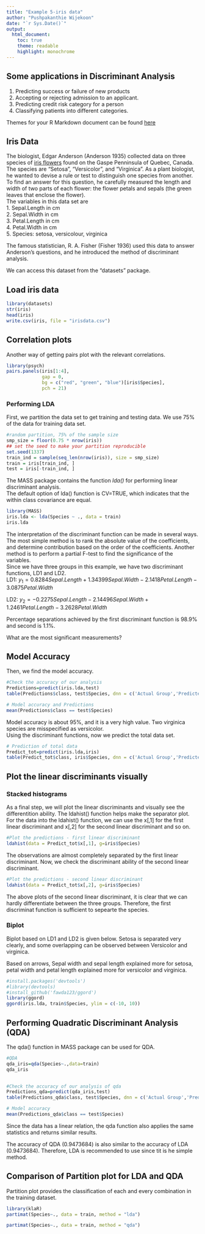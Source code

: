 ```yaml
---
title: "Example 5-iris data"
author: "Pushpakanthie Wijekoon"
date: "`r Sys.Date()`"
output:
  html_document:
    toc: true
    theme: readable 
    highlight: monochrome
---
```


## Some applications in Discriminant Analysis
1. Predicting success or failure of new products  
2. Accepting or rejecting admission to an applicant.  
3. Predicting credit risk category for a person  
4. Classifying patients into different categories.  

Themes for your R Markdown document can be found [here](https://www.datadreaming.org/post/r-markdown-theme-gallery/)
  
## Iris Data
The biologist, Edgar Anderson (Anderson 1935) collected data on three species of [iris flowers](https://drive.google.com/file/d/1cWlIYAqdsRYsgQU_zGn-a8v1uJl7j5ew/view?usp=sharing) found on the Gaspe Penninsula of Quebec, Canada. The species are “Setosa”, “Versicolor”, and “Virginica”. As a plant biologist, he wanted to devise a rule or test to distinguish one species from another. To find an answer for this question, he carefully measured the length and width of two parts of each flower: the flower petals and sepals (the green leaves that enclose the flower).    
The variables in this data set are    
1. Sepal.Length in cm  
2. Sepal.Width in cm  
3. Petal.Length in cm  
4. Petal.Width in cm  
5. Species: setosa, versicolour, virginica  
  
The famous statistician, R. A. Fisher (Fisher 1936) used this data to answer Anderson’s questions, and he introduced the method of discriminant analysis.  
  
We can access this dataset from the "datasets" package.    

## Load iris data

```r
library(datasets)
str(iris)
head(iris)
write.csv(iris, file = "irisdata.csv")
```
## Correlation plots
Another way of getting pairs plot with the relevant correlations.  

```r
library(psych)
pairs.panels(iris[1:4],
             gap = 0,
             bg = c("red", "green", "blue")[iris$Species],
             pch = 21)
```

### Performing LDA 
First, we partition the data set to get training and testing data. We use 75% of the data for training data set.      
```r
#random partition, 75% of the sample size
smp_size = floor(0.75 * nrow(iris))
## set the seed to make your partition reproducible
set.seed(1337)
train_ind = sample(seq_len(nrow(iris)), size = smp_size)
train = iris[train_ind, ]
test = iris[-train_ind, ]
```

The MASS package contains the function *lda()* for performing linear discriminant analysis.  
The default option of lda() function is CV=TRUE, which indicates that the within class covariance are equal.    

```r
library(MASS)
iris.lda <- lda(Species ~ ., data = train)
iris.lda
```
The interpretation of the discriminant function can be made in several ways. The most simple method is to rank the absolute value of the coefficients, and determine contribution based on the order of the coefficients. Another method is to perform a partial F-test to find the significance of the variables.  
Since we have three groups in this example, we have two discriminant functions, LD1 and LD2.    
LD1: $y_{1}=0.8284Sepal.Length+1.34399Sepal.Width-2.1418Petal.Length-3.0875Petal.Width$   
   
LD2: $y_{2}=-0.2275Sepal.Length-2.14496Sepal.Width+1.2461Petal.Length-3.2628Petal.Width$  

Percentage separations achieved by the first discriminant function is 98.9% and second is 1.1%.  

What are the most significant measurements?    

## Model Accuracy
Then, we find the model accuracy.  

```r
#Check the accuracy of our analysis
Predictions=predict(iris.lda,test)
table(Predictions$class, test$Species, dnn = c('Actual Group','Predicted Group'))

# Model accuracy and Predictions
mean(Predictions$class == test$Species)

```

Model accuracy is about 95%, and it is a very high value. Two virginica species are misspecified as versicolor.  
Using the discriminant functions, now we predict the total data set. 

```r
# Prediction of total data
Predict_tot=predict(iris.lda,iris)
table(Predict_tot$class, iris$Species, dnn = c('Actual Group','Predicted Group'))
```

## Plot the linear discriminants visually
### Stacked histograms
As a final step, we will plot the linear discriminants and visually see the differentition ability. The ldahist() function helps make the separator plot. For the data into the ldahist() function, we can use the x[,1] for the first linear discriminant and x[,2] for the second linear discriminant and so on.  

```r
#Plot the predictions - first linear discriminant
ldahist(data = Predict_tot$x[,1], g=iris$Species)
```

The observations are almost completely separated by the first linear discriminant. Now, we check the discriminant ability of the second linear discriminant.  

```r
#Plot the predictions - second linear discriminant
ldahist(data = Predict_tot$x[,2], g=iris$Species)
```

The above plots of the second linear discriminant, it is clear that we can hardly differentiate between the three groups. Therefore, the  first discriminat function is sufficient to sepearte the species.    

### Biplot
Biplot based on LD1  and LD2 is given below. Setosa is separated very clearly, and some overlapping can be observed between Versicolor and virginica.    

Based on arrows, Sepal width and sepal length explained more for setosa, petal width and petal length explained more for versicolor and virginica.  

```r
#install.packages('devtools')
#library(devtools)
#install_github('fawda123/ggord')
library(ggord)
ggord(iris.lda, train$Species, ylim = c(-10, 10))
```

## Performing Quadratic Discriminant Analysis (QDA)
The qda() function in MASS package can be used for QDA.  

```r
#QDA
qda_iris=qda(Species~.,data=train)
qda_iris
 
```


```r
#Check the accuracy of our analysis of qda
Predictions_qda=predict(qda_iris,test)
table(Predictions_qda$class, test$Species, dnn = c('Actual Group','Predicted Group'))

# Model accuracy
mean(Predictions_qda$class == test$Species)
```

Since the data has a linear relation, the qda function also applies the same statistics and returns similar results.  

The accuracy of QDA (0.9473684) is also similar to the accuracy of LDA (0.9473684). Therefore, LDA is recommended to use since tit is he simple method.    

## Comparison of Partition plot for LDA and QDA
Partition plot provides the classification of each and every combination in the training dataset.  

```r
library(klaR)
partimat(Species~., data = train, method = "lda")
```

```r
partimat(Species~., data = train, method = "qda")
```

